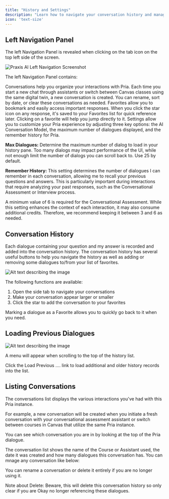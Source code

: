 ```yaml
---
title: "History and Settings"
description: "Learn how to navigate your conversation history and manage your interactions with Praxis AI."
icon: 'text-size'
---
```



## Left Navigation Panel

The left Navigation Panel is revealed when clicking on the tab icon on the top left side of the screen.

![Praxis AI Left Navigation Screenshot](/images/guides/interface/left-nav-open.gif)


The left Navigation Panel contains:

<AccordionGroup>
<Accordion title="Conversations" icon="message">
Conversations help you organize your interactions with Pria. Each time you start a new chat through assistants or switch between Canvas classes using the same digital twin, a new conversation is created. You can rename, sort by date, or clear these conversations as needed.

</Accordion>
<Accordion title="Favorites" icon="message">
Favorites allow you to bookmark and easily access important responses. When you click the star icon on any response, it's saved to your Favorites list for quick reference later. Clicking on a favorite will help you jump directly to it.

</Accordion>
<Accordion title="Settings" icon="message">
Settings allow you to customize your Pria experience by adjusting three key options: the AI Conversation Model, the maximum number of dialogues displayed, and the remember history for Pria.


**Max Dialogues:**	Determine the maximum number of dialog to load in your history pane. Too many dialogs may impact performance of the UI, while not enough limit the number of dialogs you can scroll back to. Use 25 by default.

**Remember History:**	This setting determines the number of dialogues I can remember in each conversation, allowing me to recall your previous questions and answers. This is particularly important during interactions that require analyzing your past responses, such as the Conversational Assessment or Interview process.

<Note>A minimum value of 6 is required for the Conversational Assessment. While this setting enhances the context of each interaction, it may also consume additional credits. Therefore, we recommend keeping it between 3 and 6 as needed.</Note>


</Accordion>
</AccordionGroup>






## Conversation History

Each dialogue containing your question and my answer is recorded and added into the conversation history. The conversation history has several useful buttons to help you navigate the history as well as adding or removing some dialogues to/from your list of favorites.

![Alt text describing the image](/images/guides/interface/conversation-history.webp)

The following functions are available:

1. Open the side tab to navigate your conversations
2. Make your conversation appear larger or smaller
3. Click the star to add the conversation to your favorites

Marking a dialogue as a Favorite allows you to quickly go back to it when you need.

## Loading Previous Dialogues

![Alt text describing the image](/images/guides/interface/load-prev-dialogues.webp)

A menu will appear when scrolling to the top of the history list.


Click the Load Previous …. link to load additional and older history records into the list.



## Listing Conversations

The conversations list displays the various interactions you've had with this Pria instance.


For example, a new conversation will be created when you initiate a fresh conversation with your conversational assessment assistant or switch between courses in Canvas that utilize the same Pria instance.

You can see which conversation you are in by looking at the top of the Pria dialogue.


The conversation list shows the name of the Course or Assistant used, the date it was created and how many dialogues this conversation has. You can mnage any conversation like below:


You can rename a conversation or delete it entirely if you are no longer using it.


<Danger>Note about Delete: Beware, this will delete this conversation history so only clear if you are Okay no longer referencing these dialogues.</Danger>

